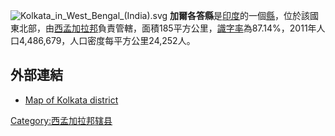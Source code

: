 [[Image:Kolkata_in_West_Bengal_(India).svg|thumb]]
'''加爾各答縣'''是[[印度|印度]]的一個[[縣|縣]]，位於該國東北部，由[[西孟加拉邦|西孟加拉邦]]負責管轄，面積185平方公里，[[識字率|識字率]]為87.14%，2011年人口4,486,679，人口密度每平方公里24,252人。

==外部連結==
*[http://www.wbgov.com/E-gov/English/MapOfState/Districtmaps/Kolkata.html Map of Kolkata district]{{Wayback|url=http://www.wbgov.com/E-gov/English/MapOfState/Districtmaps/Kolkata.html |date=20120402065402 }}

{{coord|22.5726723|N|88.3638815|E|source:itwiki_type:adm3rd|display=title}}

{{西孟加拉邦行政区划小作品}}
[[Category:西孟加拉邦辖县|Category:西孟加拉邦辖县]]